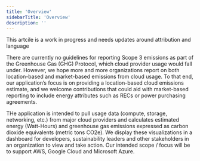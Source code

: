 ```yaml
---
title: 'Overview'
sidebarTitle: 'Overview'
description: ''
---
```

<Note>
    This artcile is a work in progress and needs updates around attribution and language
</Note>

There are currently no guidelines for reporting Scope 3 emissions as part of the Greenhouse Gas (GHG) Protocol, which
cloud provider usage would fall under. However, we hope more and more organizations report on both location-based and
market-based emissions from cloud usage. To that end, our application’s focus is on providing a location-based cloud
emissions estimate, and we welcome contributions that could aid with market-based reporting to include energy attributes
such as RECs or power purchasing agreements.

THe application is intended to pull usage data (compute, storage, networking, etc.) from major cloud providers and calculates
estimated energy (Watt-Hours) and greenhouse gas emissions expressed as carbon dioxide equivalents (metric tons CO2e). We
display these visualizations in a dashboard for developers, sustainability leaders and other stakeholders in an
organization to view and take action. Our intended scope / focus will be to support AWS, Google Cloud and Microsoft Azure.